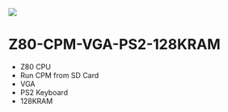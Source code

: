 <IMG SRC="http://land-boards.com/blwiki/images/d/dc/RETRO-EP4_TOP_BOTTOM-720px.jpg"></IMG>

= Z80-CPM-VGA-PS2-128KRAM =

* Z80 CPU
* Run CPM from SD Card
* VGA
* PS2 Keyboard
* 128KRAM
